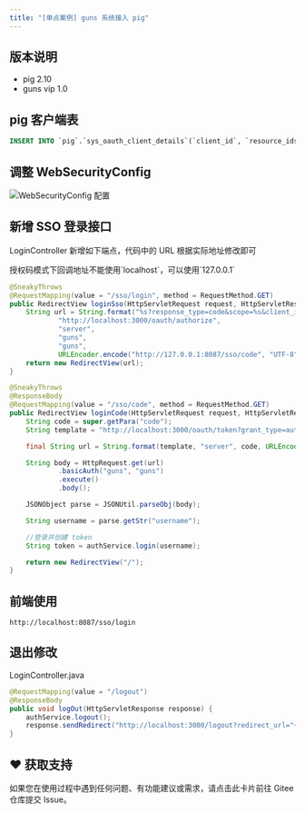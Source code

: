```yaml
---
title: "[单点案例] guns 系统接入 pig"
---
```


## 版本说明

- pig 2.10
- guns vip 1.0

## pig 客户端表

```sql
INSERT INTO `pig`.`sys_oauth_client_details`(`client_id`, `resource_ids`, `client_secret`, `scope`, `authorized_grant_types`, `web_server_redirect_uri`, `authorities`, `access_token_validity`, `refresh_token_validity`, `additional_information`, `autoapprove`) VALUES ('guns', NULL, 'guns', 'server', 'refresh_token,authorization_code', 'http://localhost:8087/sso/code', NULL, 43200, 2592001, NULL, 'true');
```

## 调整 WebSecurityConfig

![WebSecurityConfig 配置](/images/1601971834824-77b3b26a-0484-4e9c-95a7-19f1314634a0.png)

## 新增 SSO 登录接口

LoginController 新增如下端点，代码中的 URL 根据实际地址修改即可

<Warning>
授权码模式下回调地址不能使用`localhost`，可以使用`127.0.0.1`
</Warning>

```java
@SneakyThrows
@RequestMapping(value = "/sso/login", method = RequestMethod.GET)
public RedirectView loginSso(HttpServletRequest request, HttpServletResponse response) {
    String url = String.format("%s?response_type=code&scope=%s&client_id=%s&state=%s&redirect_uri=%s",
            "http://localhost:3000/oauth/authorize",
            "server",
            "guns",
            "guns",
            URLEncoder.encode("http://127.0.0.1:8087/sso/code", "UTF-8"));
    return new RedirectView(url);
}

@SneakyThrows
@ResponseBody
@RequestMapping(value = "/sso/code", method = RequestMethod.GET)
public RedirectView loginCode(HttpServletRequest request, HttpServletResponse response) {
    String code = super.getPara("code");
    String template = "http://localhost:3000/oauth/token?grant_type=authorization_code&scope=%s&code=%s&redirect_uri=%s";

    final String url = String.format(template, "server", code, URLEncoder.encode(request.getRequestURL().toString(), "UTF-8"));

    String body = HttpRequest.get(url)
            .basicAuth("guns", "guns")
            .execute()
            .body();

    JSONObject parse = JSONUtil.parseObj(body);

    String username = parse.getStr("username");

    //登录并创建 token
    String token = authService.login(username);

    return new RedirectView("/");
}
```

## 前端使用

```shell
http://localhost:8087/sso/login
```

## 退出修改

LoginController.java

```java
@RequestMapping(value = "/logout")
@ResponseBody
public void logOut(HttpServletResponse response) {
    authService.logout();
    response.sendRedirect("http://localhost:3000/logout?redirect_url="+ URLEncoder.encode("http://localhost:8087"));
}
```

## ♥️ 获取支持
<Card title="遇到问题？" horizontal icon="link" href="https://gitee.com/log4j/pig/issues">
  如果您在使用过程中遇到任何问题、有功能建议或需求，请点击此卡片前往 Gitee 仓库提交 Issue。
</Card>

